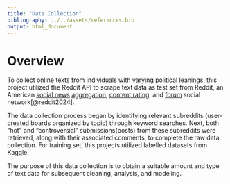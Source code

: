 ```yaml
---
title: "Data Collection"
bibliography: ../../assets/references.bib
output: html_document
---
```


# Overview

To collect online texts from individuals with varying political leanings, this project utilized the Reddit API to scrape text data as test set from Reddit, an American [social news](https://en.wikipedia.org/wiki/Social_news "Social news") [aggregation](https://en.wikipedia.org/wiki/News_aggregator "News aggregator"), [content rating](https://en.wikipedia.org/wiki/Review_site#Rating_site "Review site"), and [forum](https://en.wikipedia.org/wiki/Internet_forum "Internet forum") social network[@reddit2024].

The data collection process began by identifying relevant subreddits (user-created boards organized by topic) through keyword searches. Next, both "hot" and "controversial" submissions(posts) from these subreddits were retrieved, along with their associated comments, to complete the raw data collection. For training set, this projects utilized labelled datasets from Kaggle.

The purpose of this data collection is to obtain a suitable amount and type of text data for subsequent cleaning, analysis, and modeling.
